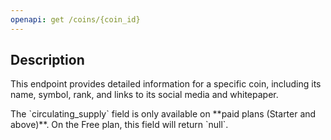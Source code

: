 ```yaml
---
openapi: get /coins/{coin_id}
---
```


## Description

This endpoint provides detailed information for a specific coin, including its name, symbol, rank, and links to its social media and whitepaper.

<Note>
  The `circulating_supply` field is only available on **paid plans (Starter and above)**. On the Free plan, this field will return `null`.
</Note>
